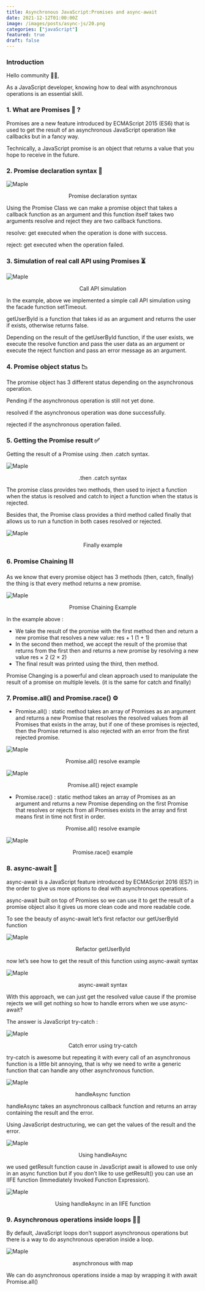 ```yaml
---
title: Asynchronous JavaScript:Promises and async-await
date: 2021-12-12T01:00:00Z
image: /images/posts/async-js/20.png
categories: ["javaScript"]
featured: true
draft: false
---
```


### Introduction

Hello community 🙌🏻,

As a JavaScript developer, knowing how to deal with asynchronous operations is an essential skill.

### 1. What are Promises 🤔 ?

Promises are a new feature introduced by ECMAScript 2015 (ES6) that is used to get the result of an asynchronous JavaScript operation like callbacks but in a fancy way.

Technically, a JavaScript promise is an object that returns a value that you hope to receive in the future.

### 2. Promise declaration syntax 🦄

![Maple](/images/posts/async-js/0.png)

<center>Promise declaration syntax</center>

Using the Promise Class we can make a promise object that takes a callback function as an argument and this function itself takes two arguments resolve and reject they are two callback functions.

resolve: get executed when the operation is done with success.

reject: get executed when the operation failed.

### 3. Simulation of real call API using Promises ⏳

![Maple](/images/posts/js-part2/1.png)

<center>Call API simulation</center>

In the example, above we implemented a simple call API simulation using the facade function setTimeout.

getUserById is a function that takes id as an argument and returns the user if exists, otherwise returns false.

Depending on the result of the getUserById function, if the user exists, we execute the resolve function and pass the user data as an argument or execute the reject function and pass an error message as an argument.

### 4. Promise object status 📉

The promise object has 3 different status depending on the asynchronous operation.

Pending if the asynchronous operation is still not yet done.

resolved if the asynchronous operation was done successfully.

rejected if the asynchronous operation failed.

### 5. Getting the Promise result ✅

Getting the result of a Promise using .then .catch syntax.

![Maple](/images/posts/async-js/2.png)

<center>.then .catch syntax</center>

The promise class provides two methods, then used to inject a function when the status is resolved and catch to inject a function when the status is rejected.

Besides that, the Promise class provides a third method called finally that allows us to run a function in both cases resolved or rejected.

![Maple](/images/posts/async-js/3.png)

<center>Finally example</center>

### 6. Promise Chaining ⛓️

As we know that every promise object has 3 methods (then, catch, finally) the thing is that every method returns a new promise.

![Maple](/images/posts/async-js/4.png)

<center>Promise Chaining Example</center>

In the example above :

- We take the result of the promise with the first method then and return a new promise that resolves a new value: res + 1 (1 + 1)
- In the second then method, we accept the result of the promise that returns from the first then and returns a new promise by resolving a new value res × 2 (2 × 2)
- The final result was printed using the third, then method.

Promise Changing is a powerful and clean approach used to manipulate the result of a promise on multiple levels. (it is the same for catch and finally)

### 7. Promise.all() and Promise.race() ⚙️

- Promise.all() : static method takes an array of Promises as an argument and returns a new Promise that resolves the resolved values from all Promises that exists in the array, but if one of these promises is rejected, then the Promise returned is also rejected with an error from the first rejected promise.

![Maple](/images/posts/async-js/5.png)

<center>Promise.all() resolve example</center>

![Maple](/images/posts/async-js/6.png)

<center>Promise.all() reject example</center>

- Promise.race() : static method takes an array of Promises as an argument and returns a new Promise depending on the first Promise that resolves or rejects from all Promises exists in the array and first means first in time not first in order.

<center>Promise.all() resolve example</center>

![Maple](/images/posts/async-js/7.png)

<center>Promise.race() example</center>

### 8. async-await 💎

async-await is a JavaScript feature introduced by ECMAScript 2016 (ES7) in the order to give us more options to deal with asynchronous operations.

async-await built on top of Promises so we can use it to get the result of a promise object also it gives us more clean code and more readable code.

To see the beauty of async-await let’s first refactor our getUserById function

![Maple](/images/posts/async-js/8.png)

<center>Refactor getUserById</center>

now let’s see how to get the result of this function using async-await syntax

![Maple](/images/posts/async-js/9.png)

<center>async-await syntax</center>

With this approach, we can just get the resolved value cause if the promise rejects we will get nothing so how to handle errors when we use async-await?

The answer is JavaScript try-catch :

![Maple](/static/images/async-js/10.png)

<center>Catch error using try-catch</center>

try-catch is awesome but repeating it with every call of an asynchronous function is a little bit annoying, that is why we need to write a generic function that can handle any other asynchronous function.

![Maple](/static/images/async-js/11.png)

<center>handleAsync function</center>

handleAsync takes an asynchronous callback function and returns an array containing the result and the error.

Using JavaScript destructuring, we can get the values of the result and the error.

![Maple](/static/images/async-js/12.png)

<center>Using handleAsync</center>

we used getResult function cause in JavaScript await is allowed to use only in an async function but if you don’t like to use getResult() you can use an IIFE function (Immediately Invoked Function Expression).

![Maple](/static/images/async-js/13.png)

<center>Using handleAsync in an IIFE function</center>

### 9. Asynchronous operations inside loops 💪🏻

By default, JavaScript loops don’t support asynchronous operations but there is a way to do asynchronous operation inside a loop.

![Maple](/static/images/async-js/14.png)

<center>asynchronous with map</center>

We can do asynchronous operations inside a map by wrapping it with await Promise.all()
